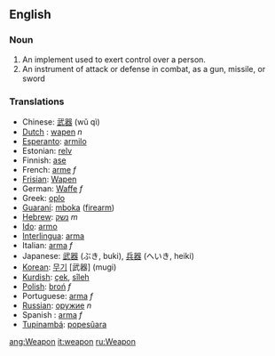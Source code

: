 ==English==
===Noun===
#An implement used to exert control over a person.
#An instrument of attack or defense in combat, as a gun, missile, or sword

===Translations===
*Chinese: [[武器]] (wǔ qì)
*[[Dutch]] : [[wapen]] ''n''
*[[Esperanto]]: [[armilo]]
*Estonian: [[relv]]
*Finnish: [[ase]]
*French: [[arme]] ''f''
*[[Frisian]]: [[Wapen]]
*German: [[Waffe]] ''f''
*Greek: [[oplo]]
*[[Guaraní]]: [[mboka]] ([[firearm]])
*[[Hebrew]]: [[נשק]] ''m''
*[[Ido]]: [[armo]]
*[[Interlingua]]: [[arma]]
*Italian: [[arma]] ''f''
*Japanese: [[武器]] (ぶき, buki), [[兵器]] (へいき, heiki)
*[[Korean]]: [[무기]] [武器] (mugi)
*[[Kurdish]]: [[çek]], [[sîleh]]
*[[Polish]]: [[broń]] ''f''
*Portuguese: [[arma]] ''f''
*[[Russian]]: [[оружие]] ''n''
*Spanish : [[arma]] ''f''
*[[Tupinambá]]: [[popesûara]]

[[ang:Weapon]]
[[it:weapon]]
[[ru:Weapon]]